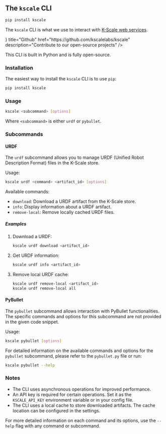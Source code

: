 
## The `kscale` CLI

```bash
pip install kscale
```

The `kscale` CLI is what we use to interact with [K-Scale web services](https://kscale.store/).

<Cards>
  <Cards.Card
    icon={<FaGithub />}
    title="Github"
    href="https://github.com/kscalelabs/kscale"
    description="Contribute to our open-source projects"
  />
</Cards>

This CLI is built in Python and is fully open-source.

### Installation

The easiest way to install the `kscale` CLI is to use `pip`:

```bash
pip install kscale
```

### Usage

```bash
kscale <subcommand> [options]
```

Where `<subcommand>` is either `urdf` or `pybullet`.

### Subcommands

#### URDF

The `urdf` subcommand allows you to manage URDF (Unified Robot Description Format) files in the K-Scale store.

Usage:

```bash
kscale urdf <command> <artifact_id> [options]
```

Available commands:

- `download`: Download a URDF artifact from the K-Scale store.
- `info`: Display information about a URDF artifact.
- `remove-local`: Remove locally cached URDF files.

##### Examples

1. Download a URDF:
   ```bash
   kscale urdf download <artifact_id>
   ```

2. Get URDF information:
   ```bash
   kscale urdf info <artifact_id>
   ```

4. Remove local URDF cache:
   ```bash
   kscale urdf remove-local <artifact_id>
   kscale urdf remove-local all
   ```

#### PyBullet

The `pybullet` subcommand allows interaction with PyBullet functionalities. The specific commands and options for this subcommand are not provided in the given code snippet.

Usage:

```bash
kscale pybullet [options]
```

For detailed information on the available commands and options for the `pybullet` subcommand, please refer to the `pybullet.py` file or run:

```bash
kscale pybullet --help
```

### Notes

- The CLI uses asynchronous operations for improved performance.
- An API key is required for certain operations. Set it as the `KSCALE_API_KEY` environment variable or in your config file.
- The CLI uses a local cache to store downloaded artifacts. The cache location can be configured in the settings.

For more detailed information on each command and its options, use the `--help` flag with any command or subcommand.
